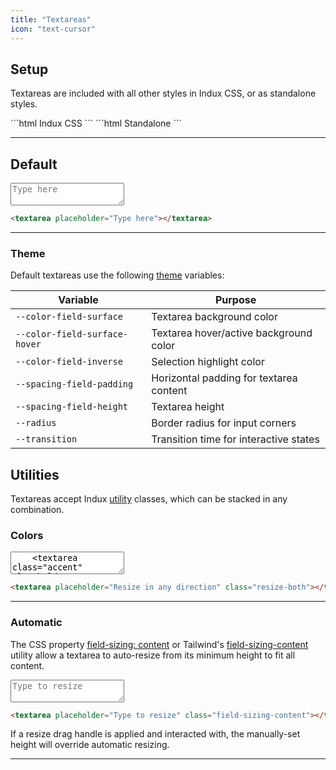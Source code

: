 ```yaml
---
title: "Textareas"
icon: "text-cursor"
---
```


## Setup

Textareas are included with all other styles in Indux CSS, or as standalone styles.

<CodeGroup>
```html Indux CSS
<head>
    <link rel="stylesheet" href="https://cdn.jsdelivr.net/npm/indux/dist/indux.css" />
</head>
```
```html Standalone
<head>
    <link rel="stylesheet" href="https://cdn.jsdelivr.net/npm/indux/dist/indux.theme.css" />
    <link rel="stylesheet" href="https://cdn.jsdelivr.net/npm/indux/dist/indux.input.css" />
</head>
```
</CodeGroup>

---

## Default

<Frame>
    <textarea placeholder="Type here"></textarea>
</Frame>

```html
<textarea placeholder="Type here"></textarea>
```

---

### Theme

Default textareas use the following [theme](/styles/theme) variables:

| Variable                   | Purpose                                 |
|----------------------------|-----------------------------------------|
| `--color-field-surface`    | Textarea background color                  |
| `--color-field-surface-hover` | Textarea hover/active background color  |
| `--color-field-inverse`    | Selection highlight color               |
| `--spacing-field-padding`  | Horizontal padding for textarea content    |
| `--spacing-field-height`   | Textarea height                            |
| `--radius`                 | Border radius for input corners         |
| `--transition`             | Transition time for interactive states  |

## Utilities

Textareas accept Indux [utility](/styles/utilities) classes, which can be stacked in any combination.

### Colors

<Frame>
    <textarea class="primary" placeholder="Primary" />
    <textarea class="accent" placeholder="Accent" />
    <textarea class="danger" placeholder="Danger" />
</Frame>

```html
<textarea class="primary" placeholder="Primary" />
<textarea class="accent" placeholder="Accent" />
<textarea class="danger" placeholder="Danger" />
```

---

### Size

<Frame>
    <textarea class="sm" placeholder="Small" />
    <textarea class="lg" placeholder="Large" />
</Frame>

```html
<textarea class="sm" placeholder="Small" />
<textarea class="lg" placeholder="Large" />
```

---

### Appearance

<Frame>
    <textarea class="ghost" placeholder="Ghost" />
    <textarea class="outlined" placeholder="Outlined" />
    <textarea class="transparent" placeholder="Transparent" />
</Frame>

```html
<textarea class="ghost" placeholder="Ghost" />
<textarea class="outlined" placeholder="Outlined" />
<textarea class="transparent" placeholder="Transparent" />
```

---

## Resizing

### Drag Handle

The CSS [resize](https://developer.mozilla.org/en-US/docs/Web/CSS/resize) property or Tailwind's [resize](https://tailwindcss.com/docs/resize) utility can be used to control the textarea's resizing behavior with a manual drag handle.

<Frame>
    <textarea placeholder="Resize in any direction" class="resize-both"></textarea>
</Frame>

```html
<textarea placeholder="Resize in any direction" class="resize-both"></textarea>
```

---

### Automatic

The CSS property [field-sizing: content](https://developer.mozilla.org/en-US/docs/Web/CSS/field-sizing) or Tailwind's [field-sizing-content](https://tailwindcss.com/docs/field-sizing) utility allow a textarea to auto-resize from its minimum height to fit all content.

<Frame>
    <textarea placeholder="Type to resize" class="field-sizing-content"></textarea>
</Frame>

```html
<textarea placeholder="Type to resize" class="field-sizing-content"></textarea>
```

If a resize drag handle is applied and interacted with, the manually-set height will override automatic resizing.

---